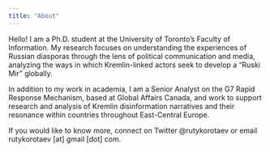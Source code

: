 ```yaml
---
title: "About"
---
```



Hello! I am a Ph.D. student at the University of Toronto's Faculty of Information. My research focuses on understanding the experiences of Russian diasporas through the lens of political communication and media, analyzing the ways in which Kremlin-linked actors seek to develop a "Ruski Mir" globally. 

In addition to my work in academia, I am a Senior Analyst on the G7 Rapid Response Mechanism, based at Global Affairs Canada, and work to support research and analysis of Kremlin disinformation narratives and their resonance within countries throughout East-Central Europe. 

If you would like to know more, connect on Twitter @rutykorotaev or email rutykorotaev [at] gmail [dot] com.
